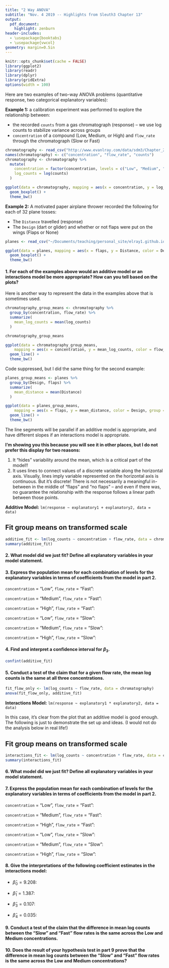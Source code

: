```yaml
---
title: "2 Way ANOVA"
subtitle: "Nov. 4 2019 -- Highlights from Sleuth3 Chapter 13"
output:
  pdf_document:
    highlight: zenburn
header-includes:
  - \usepackage{booktabs}
  - \usepackage{vwcol}
geometry: margin=0.5in
---
```


```r
knitr::opts_chunk$set(cache = FALSE)
library(ggplot2)
library(readr)
library(dplyr)
library(gridExtra)
options(width = 100)
```

Here are two examples of two-way ANOVA problems (quantitative response, two categorical explanatory variables):

**Example 1:** a calibration experiment was performed to explore the relationship between:

 * the recorded `counts` from a gas chromatograph (response) -- we use log counts to stabilize variance across groups
 * `concentration` of a compound (Low, Medium, or High) and `flow_rate` through the chromatograph (Slow or Fast)

```r
chromatography <- read_csv("http://www.evanlray.com/data/sdm3/Chapter_29/Ch29_Chromatography.csv")
names(chromatography) <- c("concentration", "flow_rate", "counts")
chromatography <- chromatography %>%
  mutate(
    concentration = factor(concentration, levels = c("Low", "Medium", "High"), labels = c("Low", "Medium", "High")),
    log_counts = log(counts)
  )
```

```r
ggplot(data = chromatography, mapping = aes(x = concentration, y = log_counts, color = flow_rate)) +
  geom_boxplot() +
  theme_bw()
```

**Example 2:** A motivated paper airplane thrower recorded the following for each of 32 plane tosses:

 * The `Distance` travelled (response)
 * The `Design` (dart or glider) and whether or not flaps were put on the wings (Flaps or None)

```r
planes <- read_csv("~/Documents/teaching/personal_site/elray1.github.io/data/sdm3/Chapter_29/Ch29_Paper_Planes.csv") %>% filter(Paper == "Copier")
```

```r
ggplot(data = planes, mapping = aes(x = flaps, y = Distance, color = Design)) +
  geom_boxplot() +
  theme_bw()
```

#### 1. For each of the examples above would an additive model or an interactions model be more appropriate?  How can you tell based on the plots?

\newpage

Here is another way to represent the data in the examples above that is sometimes used.

```r
chromatography_group_means <- chromatography %>%
  group_by(concentration, flow_rate) %>%
  summarize(
    mean_log_counts = mean(log_counts)
  )

chromatography_group_means

ggplot(data = chromatography_group_means,
    mapping = aes(x = concentration, y = mean_log_counts, color = flow_rate, group = flow_rate)) +
  geom_line() +
  theme_bw()
```

Code suppressed, but I did the same thing for the second example:

```r
planes_group_means <- planes %>%
  group_by(Design, flaps) %>%
  summarize(
    mean_distance = mean(Distance)
  )

ggplot(data = planes_group_means,
    mapping = aes(x = flaps, y = mean_distance, color = Design, group = Design)) +
  geom_line() +
  theme_bw()
```

The line segments will be parallel if an additive model is appropriate, and have different slopes if an interactions model is appropriate.

**I'm showing you this because you will see it in other places, but I do not prefer this display for two reasons:**

 1. It "hides" variability around the mean, which is a critical part of the model!!
 2. It uses lines to connect values of a discrete variable along the horizontal axis.  Visually, lines imply variable represented on the horizontal axis is continuous.  But it's discrete!  There is not necessarily a meaningful in-between in the middle of "flaps" and "no flaps" -- and even if there was, no guarantee the relationship with the response follows a linear path between those points.

\newpage

**Additive Model:** `lm(response ~ explanatory1 + explanatory2, data = data)`

## Fit group means on transformed scale

```r
additive_fit <- lm(log_counts ~ concentration + flow_rate, data = chromatography)
summary(additive_fit)
```

#### 2. What model did we just fit?  Define all explanatory variables in your model statement.

\vspace{4cm}

#### 3. Express the population mean for each combination of levels for the explanatory variables in terms of coefficients from the model in part 2.

`concentration` = "Low", `flow_rate` = "Fast":

\vspace{0.05cm}

`concentration` = "Medium", `flow_rate` = "Fast":

\vspace{0.05cm}

`concentration` = "High", `flow_rate` = "Fast":

\vspace{0.05cm}

`concentration` = "Low", `flow_rate` = "Slow":

\vspace{0.05cm}

`concentration` = "Medium", `flow_rate` = "Slow":

\vspace{0.05cm}

`concentration` = "High", `flow_rate` = "Slow":

\newpage

#### 4. Find and interpret a confidence interval for $\beta_3$.

```r
confint(additive_fit)
```

\vspace{6cm}


#### 5. Conduct a test of the claim that for a given flow rate, the mean log counts is the same at all three concentrations.

```r
fit_flow_only <- lm(log_counts ~ flow_rate, data = chromatography)
anova(fit_flow_only, additive_fit)
```

\newpage

**Interactions Model:** `lm(response ~ explanatory1 * explanatory2, data = data)`

In this case, it's clear from the plot that an additive model is good enough.  The following is just to demonstrate the set up and ideas.  (I would not do the analysis below in real life!)

## Fit group means on transformed scale

```r
interactions_fit <- lm(log_counts ~ concentration * flow_rate, data = chromatography)
summary(interactions_fit)
```

#### 6. What model did we just fit?  Define all explanatory variables in your model statement.

\vspace{3cm}

#### 7. Express the population mean for each combination of levels for the explanatory variables in terms of coefficients from the model in part 2.

`concentration` = "Low", `flow_rate` = "Fast":

\vspace{0.05cm}

`concentration` = "Medium", `flow_rate` = "Fast":

\vspace{0.05cm}

`concentration` = "High", `flow_rate` = "Fast":

\vspace{0.05cm}

`concentration` = "Low", `flow_rate` = "Slow":

\vspace{0.05cm}

`concentration` = "Medium", `flow_rate` = "Slow":

\vspace{0.05cm}

`concentration` = "High", `flow_rate` = "Slow":

\newpage

#### 8. Give the interpretations of the following coefficient estimates in the interactions model:

 * $\hat{\beta}_0 = 9.208$:
 
\vspace{3cm}

 * $\hat{\beta}_1 = 1.387$:

\vspace{3cm}

 * $\hat{\beta}_3 = 0.107$:

\vspace{3cm}

 * $\hat{\beta}_4 = 0.035$:

\vspace{3cm}

#### 9. Conduct a test of the claim that the difference in mean log counts between the "Slow" and "Fast" flow rates is the same across the Low and Medium concentrations.

\vspace{3cm}

#### 10. Does the result of your hypothesis test in part 9 prove that the difference in mean log counts between the "Slow" and "Fast" flow rates is the same across the Low and Medium concentrations?


